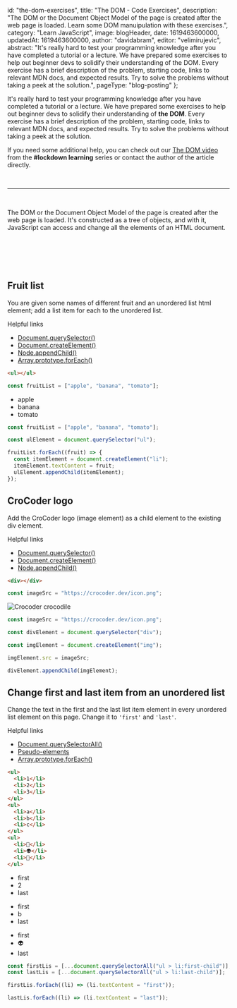 
  id: "the-dom-exercises",
  title: "The DOM - Code Exercises",
  description:
    "The DOM or the Document Object Model of the page is created after the web page is loaded. Learn some DOM manuipulation with these exercises.",
  category: "Learn JavaScript",
  image: blogHeader,
  date: 1619463600000,
  updatedAt: 1619463600000,
  author: "davidabram",
  editor: "velimirujevic",
  abstract:
    "It's really hard to test your programming knowledge after you have completed a tutorial or a lecture. We have prepared some exercises to help out beginner devs to solidify their understanding of the DOM. Every exercise has a brief description of the problem, starting code, links to relevant MDN docs, and expected results. Try to solve the problems without taking a peek at the solution.",
  pageType: "blog-posting"
};

It's really hard to test your programming knowledge after you have completed a tutorial or a lecture. We have prepared some exercises to help out beginner devs to solidify their understanding of **the DOM**. Every exercise has a brief description of the problem, starting code, links to relevant MDN docs, and expected results. Try to solve the problems without taking a peek at the solution.

If you need some additional help, you can check out our [The DOM video](https://youtu.be/TWV2qERCPG4) from the **#lockdown learning** series or contact the author of the article directly.

<br />
<hr />
<br />

The DOM or the Document Object Model of the page is created after the web page is loaded. It's constructed as a tree of objects, and with it, JavaScript can access and change all the elements of an HTML document.

<br />
<br />



<br />
<br />

## Fruit list

You are given some names of different fruit and an unordered list html element; add a list item for each to the unordered list.

<NonHSubtitle>Helpful links</NonHSubtitle>

- [Document.querySelector()](https://developer.mozilla.org/en-US/docs/Web/API/Document/querySelector)
- [Document.createElement()](https://developer.mozilla.org/en-US/docs/Web/API/Document/createElement)
- [Node.appendChild()](https://developer.mozilla.org/en-US/docs/Web/API/Node/appendChild)
- [Array.prototype.forEach()](https://developer.mozilla.org/en-US/docs/Web/JavaScript/Reference/Global_Objects/Array/forEach)

<Row>

  <Column>

```html
<ul></ul>
```

```javascript
const fruitList = ["apple", "banana", "tomato"];
```

  </Column>

  <Column>

<Demo>
  <ul>
    <li>apple</li>
    <li>banana</li>
    <li>tomato</li>
  </ul>
</Demo>

  </Column>

</Row>

<ListToggle title="Solution">

```javascript
const fruitList = ["apple", "banana", "tomato"];

const ulElement = document.querySelector("ul");

fruitList.forEach((fruit) => {
  const itemElement = document.createElement("li");
  itemElement.textContent = fruit;
  ulElement.appendChild(itemElement);
});
```

</ListToggle>

## CroCoder logo

Add the CroCoder logo (image element) as a child element to the existing div element.

<NonHSubtitle>Helpful links</NonHSubtitle>

- [Document.querySelector()](https://developer.mozilla.org/en-US/docs/Web/API/Document/querySelector)
- [Document.createElement()](https://developer.mozilla.org/en-US/docs/Web/API/Document/createElement)
- [Node.appendChild()](https://developer.mozilla.org/en-US/docs/Web/API/Node/appendChild)

<Row>

  <Column>

```html
<div></div>
```

```javascript
const imageSrc = "https://crocoder.dev/icon.png";
```

  </Column>

  <Column>

<Demo>
  <div>
    <img
      style={{ height: "30%" }}
      src="https://crocoder.dev/icon.png"
      alt="Crocoder crocodile"
    />
  </div>
</Demo>

  </Column>

</Row>

<ListToggle title="Solution">

```javascript
const imageSrc = "https://crocoder.dev/icon.png";

const divElement = document.querySelector("div");

const imgElement = document.createElement("img");

imgElement.src = imageSrc;

divElement.appendChild(imgElement);
```

</ListToggle>

## Change first and last item from an unordered list

Change the text in the first and the last list item element in every unordered list element on this page. Change it to `'first'` and `'last'`.

<NonHSubtitle>Helpful links</NonHSubtitle>

- [Document.querySelectorAll()](https://developer.mozilla.org/en-US/docs/Web/API/Document/querySelectorAll)
- [Pseudo-elements](https://developer.mozilla.org/en-US/docs/Web/CSS/Pseudo-elements)
- [Array.prototype.forEach()](https://developer.mozilla.org/en-US/docs/Web/JavaScript/Reference/Global_Objects/Array/forEach)

<Row>

  <Column>

```html
<ul>
  <li>1</li>
  <li>2</li>
  <li>3</li>
</ul>
<ul>
  <li>a</li>
  <li>b</li>
  <li>c</li>
</ul>
<ul>
  <li>👻</li>
  <li>👽</li>
  <li>🦁</li>
</ul>
```

  </Column>

  <Column>

<Demo>
  <div>
    <ul>
      <li>first</li>
      <li>2</li>
      <li>last</li>
    </ul>
    <ul>
      <li>first</li>
      <li>b</li>
      <li>last</li>
    </ul>
    <ul>
      <li>first</li>
      <li>👽</li>
      <li>last</li>
    </ul>
  </div>
</Demo>

  </Column>

</Row>

<ListToggle title="Solution">

```javascript
const firstLis = [...document.querySelectorAll("ul > li:first-child")];
const lastLis = [...document.querySelectorAll("ul > li:last-child")];

firstLis.forEach((li) => (li.textContent = "first"));

lastLis.forEach((li) => (li.textContent = "last"));
```

</ListToggle>

